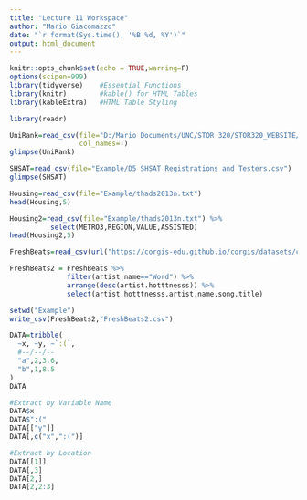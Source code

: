 ```yaml
---
title: "Lecture 11 Workspace"
author: "Mario Giacomazzo"
date: "`r format(Sys.time(), '%B %d, %Y')`"
output: html_document
---
```


```r
knitr::opts_chunk$set(echo = TRUE,warning=F)
options(scipen=999)
library(tidyverse)    #Essential Functions
library(knitr)        #kable() for HTML Tables
library(kableExtra)   #HTML Table Styling
```

```r
library(readr)
```

```r
UniRank=read_csv(file="D:/Mario Documents/UNC/STOR 320/STOR320_WEBSITE/Lecture/Lecture 11/Example/cwurData.csv",
                 col_names=T)
glimpse(UniRank)
```

```r
SHSAT=read_csv(file="Example/D5 SHSAT Registrations and Testers.csv")
glimpse(SHSAT)
```

```r
Housing=read_csv(file="Example/thads2013n.txt")
head(Housing,5)
```

```r
Housing2=read_csv(file="Example/thads2013n.txt") %>%
          select(METRO3,REGION,VALUE,ASSISTED)
head(Housing2,5)
```


```r
FreshBeats=read_csv(url("https://corgis-edu.github.io/corgis/datasets/csv/music/music.csv"))

FreshBeats2 = FreshBeats %>%
              filter(artist.name=="Word") %>%
              arrange(desc(artist.hotttnesss)) %>%
              select(artist.hotttnesss,artist.name,song.title)
```

```r
setwd("Example")
write_csv(FreshBeats2,"FreshBeats2.csv")
```

```r
DATA=tribble(
  ~x, ~y, ~`:(`,
  #--/--/--
  "a",2,3.6,
  "b",1,8.5
) 
DATA
```

```r
#Extract by Variable Name
DATA$x
DATA$":("
DATA[["y"]]
DATA[,c("x",":(")]
```


```r
#Extract by Location
DATA[[1]]
DATA[,3]
DATA[2,]
DATA[2,2:3]
```
























